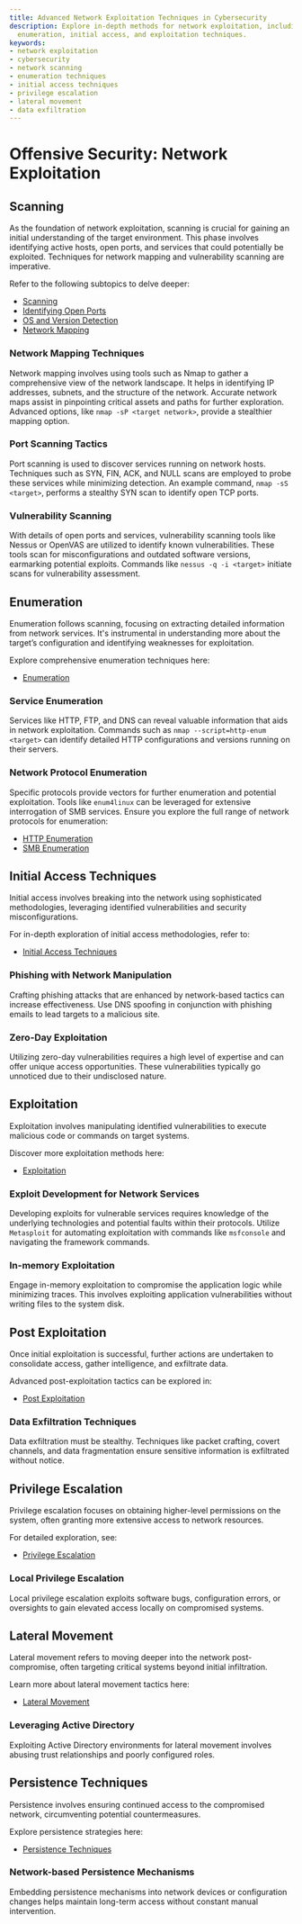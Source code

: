 ```yaml
---
title: Advanced Network Exploitation Techniques in Cybersecurity
description: Explore in-depth methods for network exploitation, including scanning,
  enumeration, initial access, and exploitation techniques.
keywords:
- network exploitation
- cybersecurity
- network scanning
- enumeration techniques
- initial access techniques
- privilege escalation
- lateral movement
- data exfiltration
---
```


# Offensive Security: Network Exploitation

## Scanning

As the foundation of network exploitation, scanning is crucial for gaining an initial understanding of the target environment. This phase involves identifying active hosts, open ports, and services that could potentially be exploited. Techniques for network mapping and vulnerability scanning are imperative. 

Refer to the following subtopics to delve deeper:
- [Scanning](offensive/network/Scanning)
- [Identifying Open Ports](offensive/network/Identifying%20Open%20Ports/)
- [OS and Version Detection](offensive/network/OS%20and%20Version%20Detection/)
- [Network Mapping](offensive/network/Network%20Mapping/)

### Network Mapping Techniques

Network mapping involves using tools such as Nmap to gather a comprehensive view of the network landscape. It helps in identifying IP addresses, subnets, and the structure of the network. Accurate network maps assist in pinpointing critical assets and paths for further exploration. Advanced options, like `nmap -sP <target network>`, provide a stealthier mapping option.

### Port Scanning Tactics

Port scanning is used to discover services running on network hosts. Techniques such as SYN, FIN, ACK, and NULL scans are employed to probe these services while minimizing detection. An example command, `nmap -sS <target>`, performs a stealthy SYN scan to identify open TCP ports.

### Vulnerability Scanning

With details of open ports and services, vulnerability scanning tools like Nessus or OpenVAS are utilized to identify known vulnerabilities. These tools scan for misconfigurations and outdated software versions, earmarking potential exploits. Commands like `nessus -q -i <target>` initiate scans for vulnerability assessment.

## Enumeration

Enumeration follows scanning, focusing on extracting detailed information from network services. It's instrumental in understanding more about the target’s configuration and identifying weaknesses for exploitation.

Explore comprehensive enumeration techniques here:
- [Enumeration](offensive/network/Enumeration)

### Service Enumeration

Services like HTTP, FTP, and DNS can reveal valuable information that aids in network exploitation. Commands such as `nmap --script=http-enum <target>` can identify detailed HTTP configurations and versions running on their servers.

### Network Protocol Enumeration

Specific protocols provide vectors for further enumeration and potential exploitation. Tools like `enum4linux` can be leveraged for extensive interrogation of SMB services. Ensure you explore the full range of network protocols for enumeration:
- [HTTP Enumeration](offensive/network/HTTP%20Enumeration/)
- [SMB Enumeration](offensive/network/SMB%20Enumeration/)

## Initial Access Techniques

Initial access involves breaking into the network using sophisticated methodologies, leveraging identified vulnerabilities and security misconfigurations.

For in-depth exploration of initial access methodologies, refer to:
- [Initial Access Techniques](offensive/network/Initial%20Access%20Techniques)

### Phishing with Network Manipulation

Crafting phishing attacks that are enhanced by network-based tactics can increase effectiveness. Use DNS spoofing in conjunction with phishing emails to lead targets to a malicious site.

### Zero-Day Exploitation

Utilizing zero-day vulnerabilities requires a high level of expertise and can offer unique access opportunities. These vulnerabilities typically go unnoticed due to their undisclosed nature.

## Exploitation

Exploitation involves manipulating identified vulnerabilities to execute malicious code or commands on target systems.

Discover more exploitation methods here:
- [Exploitation](offensive/network/Exploitation)

### Exploit Development for Network Services

Developing exploits for vulnerable services requires knowledge of the underlying technologies and potential faults within their protocols. Utilize `Metasploit` for automating exploitation with commands like `msfconsole` and navigating the framework commands.

### In-memory Exploitation

Engage in-memory exploitation to compromise the application logic while minimizing traces. This involves exploiting application vulnerabilities without writing files to the system disk.

## Post Exploitation

Once initial exploitation is successful, further actions are undertaken to consolidate access, gather intelligence, and exfiltrate data.

Advanced post-exploitation tactics can be explored in:
- [Post Exploitation](offensive/network/Post%20Exploitation)

### Data Exfiltration Techniques

Data exfiltration must be stealthy. Techniques like packet crafting, covert channels, and data fragmentation ensure sensitive information is exfiltrated without notice.

## Privilege Escalation

Privilege escalation focuses on obtaining higher-level permissions on the system, often granting more extensive access to network resources.

For detailed exploration, see:
- [Privilege Escalation](offensive/network/Privilege%20Escalation)

### Local Privilege Escalation

Local privilege escalation exploits software bugs, configuration errors, or oversights to gain elevated access locally on compromised systems.

## Lateral Movement

Lateral movement refers to moving deeper into the network post-compromise, often targeting critical systems beyond initial infiltration.

Learn more about lateral movement tactics here:
- [Lateral Movement](offensive/network/Lateral%20Movement)

### Leveraging Active Directory

Exploiting Active Directory environments for lateral movement involves abusing trust relationships and poorly configured roles.

## Persistence Techniques

Persistence involves ensuring continued access to the compromised network, circumventing potential countermeasures.

Explore persistence strategies here:
- [Persistence Techniques](offensive/network/Persistence%20Techniques)

### Network-based Persistence Mechanisms

Embedding persistence mechanisms into network devices or configuration changes helps maintain long-term access without constant manual intervention.